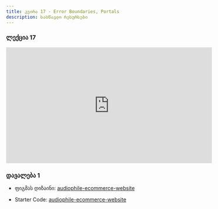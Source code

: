 ```yaml
---
title: კვირა 17 - Error Boundaries, Portals
description: სასწავლო რესურსები
---
```


### ლექცია 17
<iframe width="560" height="315" src="https://www.youtube.com/embed/ICUT1E1A4hY?si=x0UuGyEN_e9nF__H" title="YouTube video player" frameBorder="0" allow="accelerometer; autoplay; clipboard-write; encrypted-media; gyroscope; picture-in-picture; web-share" allowFullScreen></iframe>

### დავალება 1

- ფიგმას დიზაინი: [audiophile-ecommerce-website](https://www.figma.com/file/2w091wUNv1HH9RDUmbuLut/audiophile-ecommerce-website?type=design&node-id=0-1&mode=design)

- Starter Code: [audiophile-ecommerce-website](/zip-files/audiophile-ecommerce-website.zip)
